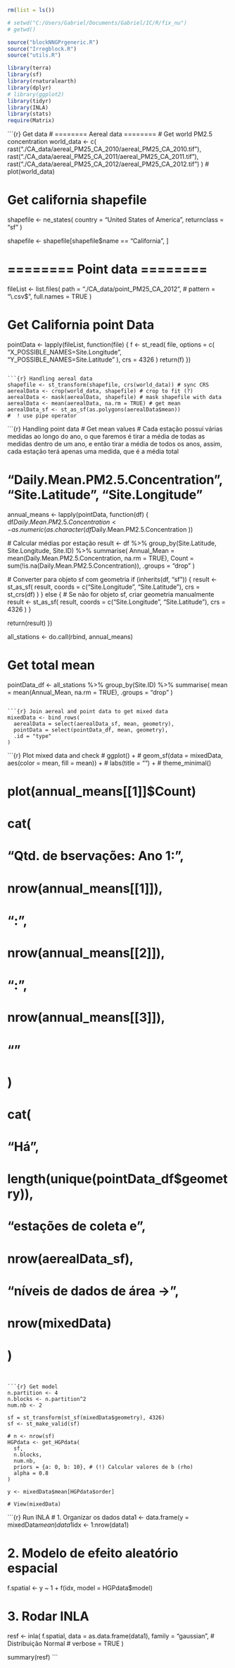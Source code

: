 ```{r}
rm(list = ls())

# setwd("C:/Users/Gabriel/Documents/Gabriel/IC/R/fix_nu")
# getwd()

source("blockNNGPrgeneric.R")
source("Irregblock.R")
source("utils.R")

library(terra)
library(sf)
library(rnaturalearth)
library(dplyr)
# library(ggplot2)
library(tidyr)
library(INLA)
library(stats)
require(Matrix)

```

```{r} Get data
# ======== Aereal data ========
# Get world PM2.5 concentration
world_data <- c(
  rast("./CA_data/aereal_PM25_CA_2010/aereal_PM25_CA_2010.tif"),
  rast("./CA_data/aereal_PM25_CA_2011/aereal_PM25_CA_2011.tif"),
  rast("./CA_data/aereal_PM25_CA_2012/aereal_PM25_CA_2012.tif")
)
# plot(world_data)

# Get california shapefile
shapefile <- ne_states(
  country = "United States of America",
  returnclass = "sf"
)

shapefile <- shapefile[shapefile$name == "California", ]

# ======== Point data ========
fileList <- list.files(
  path = "./CA_data/point_PM25_CA_2012", #
  pattern = "\\.csv$",
  full.names = TRUE
)

# Get California point Data
pointData <- lapply(fileList, function(file) {
  f <- st_read(
    file,
    options = c(
      "X_POSSIBLE_NAMES=Site.Longitude",
      "Y_POSSIBLE_NAMES=Site.Latitude"
    ),
    crs = 4326
  )
  return(f)
})

```

```{r} Handling aereal data
shapefile <- st_transform(shapefile, crs(world_data)) # sync CRS
aerealData <- crop(world_data, shapefile) # crop to fit (?)
aerealData <- mask(aerealData, shapefile) # mask shapefile with data
aerealData <- mean(aerealData, na.rm = TRUE) # get mean
aerealData_sf <- st_as_sf(as.polygons(aerealData$mean))
#  ! use pipe operator
```

```{r} Handling point data
#  Get mean values
#  Cada estação possuí várias medidas ao longo do ano, o que faremos é tirar a média de todas as medidas dentro de um ano, e então tirar a média de todos os anos, assim, cada estação terá apenas uma medida, que é a média total

#  "Daily.Mean.PM2.5.Concentration", "Site.Latitude", "Site.Longitude"
annual_means <- lapply(pointData, function(df) {
  df$Daily.Mean.PM2.5.Concentration <- as.numeric(as.character(
    df$Daily.Mean.PM2.5.Concentration
  ))

  # Calcular médias por estação
  result <- df %>%
    group_by(Site.Latitude, Site.Longitude, Site.ID) %>%
    summarise(
      Annual_Mean = mean(Daily.Mean.PM2.5.Concentration, na.rm = TRUE),
      Count = sum(!is.na(Daily.Mean.PM2.5.Concentration)),
      .groups = "drop"
    )

  # Converter para objeto sf com geometria
  if (inherits(df, "sf")) {
    result <- st_as_sf(
      result,
      coords = c("Site.Longitude", "Site.Latitude"),
      crs = st_crs(df)
    )
  } else {
    # Se não for objeto sf, criar geometria manualmente
    result <- st_as_sf(
      result,
      coords = c("Site.Longitude", "Site.Latitude"),
      crs = 4326
    )
  }

  return(result)
})


all_stations <- do.call(rbind, annual_means)

#  Get total mean
pointData_df <- all_stations %>%
  group_by(Site.ID) %>%
  summarise(
    mean = mean(Annual_Mean, na.rm = TRUE),
    .groups = "drop"
  )

```

```{r} Join aereal and point data to get mixed data
mixedData <- bind_rows(
  aerealData = select(aerealData_sf, mean, geometry),
  pointData = select(pointData_df, mean, geometry),
  .id = "type"
)
```

```{r} Plot mixed data and check
# ggplot() +
#   geom_sf(data = mixedData, aes(color = mean, fill = mean)) +
#   labs(title = "") +
#   theme_minimal()

# plot(annual_means[[1]]$Count)

# cat(
#   "Qtd. de bservações: \n Ano 1:",
#   nrow(annual_means[[1]]),
#   "\nAno 2:",
#   nrow(annual_means[[2]]),
#   "\nAno 3:",
#   nrow(annual_means[[3]]),
#   "\n"
# )
# cat(
#   "Há",
#   length(unique(pointData_df$geometry)),
#   "estações de coleta e",
#   nrow(aerealData_sf),
#   "níveis de dados de área ->",
#   nrow(mixedData)
# )
```


```{r} Get model
n.partition <- 4
n.blocks <- n.partition^2
num.nb <- 2

sf = st_transform(st_sf(mixedData$geometry), 4326)
sf <- st_make_valid(sf)

# n <- nrow(sf)
HGPdata <- get_HGPdata(
  sf,
  n.blocks,
  num.nb,
  priors = {a: 0, b: 10}, # (!) Calcular valores de b (rho)
  alpha = 0.8
)

y <- mixedData$mean[HGPdata$order]

# View(mixedData)
```


```{r} Run INLA
# 1. Organizar os dados
data1 <- data.frame(y = mixedData$mean)
data1$idx <- 1:nrow(data1)

# 2. Modelo de efeito aleatório espacial
f.spatial <- y ~ 1 + f(idx, model = HGPdata$model)

# 3. Rodar INLA
resf <- inla(
  f.spatial,
  data = as.data.frame(data1),
  family = "gaussian", # Distribuição Normal
  # verbose = TRUE
)


summary(resf)
```

